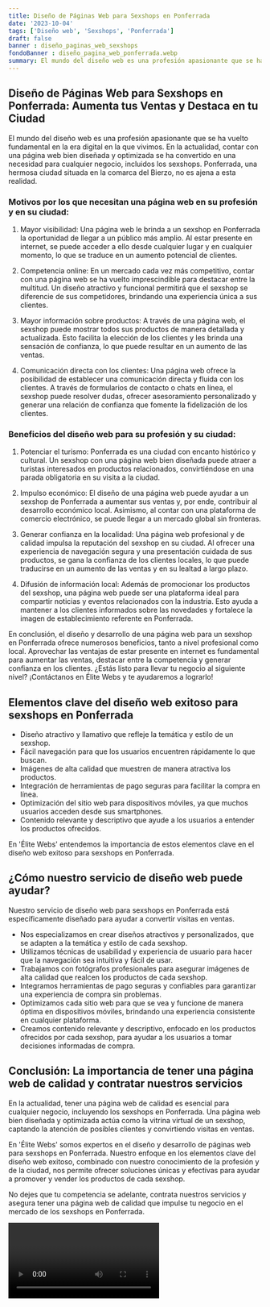 ```yaml
---
title: Diseño de Páginas Web para Sexshops en Ponferrada
date: '2023-10-04'
tags: ['Diseño web', 'Sexshops', 'Ponferrada']
draft: false
banner : diseño_paginas_web_sexshops
fondoBanner : diseño_pagina_web_ponferrada.webp
summary: El mundo del diseño web es una profesión apasionante que se ha vuelto fundamental en la era digital en la que vivimos. En la actualidad, contar con una página web bien diseñada y optimizada se ha convertido en una necesidad para cualquier negocio, incluidos los sexshops. Ponferrada, una hermosa ciudad situada en la comarca del Bierzo, no es ajena a esta realidad.
---
```


## Diseño de Páginas Web para Sexshops en Ponferrada: Aumenta tus Ventas y Destaca en tu Ciudad

El mundo del diseño web es una profesión apasionante que se ha vuelto fundamental en la era digital en la que vivimos. En la actualidad, contar con una página web bien diseñada y optimizada se ha convertido en una necesidad para cualquier negocio, incluidos los sexshops. Ponferrada, una hermosa ciudad situada en la comarca del Bierzo, no es ajena a esta realidad.

### Motivos por los que necesitan una página web en su profesión y en su ciudad:

1. Mayor visibilidad: Una página web le brinda a un sexshop en Ponferrada la oportunidad de llegar a un público más amplio. Al estar presente en internet, se puede acceder a ello desde cualquier lugar y en cualquier momento, lo que se traduce en un aumento potencial de clientes.

2. Competencia online: En un mercado cada vez más competitivo, contar con una página web se ha vuelto imprescindible para destacar entre la multitud. Un diseño atractivo y funcional permitirá que el sexshop se diferencie de sus competidores, brindando una experiencia única a sus clientes.

3. Mayor información sobre productos: A través de una página web, el sexshop puede mostrar todos sus productos de manera detallada y actualizada. Esto facilita la elección de los clientes y les brinda una sensación de confianza, lo que puede resultar en un aumento de las ventas.

4. Comunicación directa con los clientes: Una página web ofrece la posibilidad de establecer una comunicación directa y fluida con los clientes. A través de formularios de contacto o chats en línea, el sexshop puede resolver dudas, ofrecer asesoramiento personalizado y generar una relación de confianza que fomente la fidelización de los clientes.

### Beneficios del diseño web para su profesión y su ciudad:

1. Potenciar el turismo: Ponferrada es una ciudad con encanto histórico y cultural. Un sexshop con una página web bien diseñada puede atraer a turistas interesados en productos relacionados, convirtiéndose en una parada obligatoria en su visita a la ciudad.

2. Impulso económico: El diseño de una página web puede ayudar a un sexshop de Ponferrada a aumentar sus ventas y, por ende, contribuir al desarrollo económico local. Asimismo, al contar con una plataforma de comercio electrónico, se puede llegar a un mercado global sin fronteras.

3. Generar confianza en la localidad: Una página web profesional y de calidad impulsa la reputación del sexshop en su ciudad. Al ofrecer una experiencia de navegación segura y una presentación cuidada de sus productos, se gana la confianza de los clientes locales, lo que puede traducirse en un aumento de las ventas y en su lealtad a largo plazo.

4. Difusión de información local: Además de promocionar los productos del sexshop, una página web puede ser una plataforma ideal para compartir noticias y eventos relacionados con la industria. Esto ayuda a mantener a los clientes informados sobre las novedades y fortalece la imagen de establecimiento referente en Ponferrada.

En conclusión, el diseño y desarrollo de una página web para un sexshop en Ponferrada ofrece numerosos beneficios, tanto a nivel profesional como local. Aprovechar las ventajas de estar presente en internet es fundamental para aumentar las ventas, destacar entre la competencia y generar confianza en los clientes. ¿Estás listo para llevar tu negocio al siguiente nivel? ¡Contáctanos en Élite Webs y te ayudaremos a lograrlo!

<GifSeo />

<Cta />

## Elementos clave del diseño web exitoso para sexshops en Ponferrada

- Diseño atractivo y llamativo que refleje la temática y estilo de un sexshop.
- Fácil navegación para que los usuarios encuentren rápidamente lo que buscan.
- Imágenes de alta calidad que muestren de manera atractiva los productos.
- Integración de herramientas de pago seguras para facilitar la compra en línea.
- Optimización del sitio web para dispositivos móviles, ya que muchos usuarios acceden desde sus smartphones.
- Contenido relevante y descriptivo que ayude a los usuarios a entender los productos ofrecidos.

En 'Élite Webs' entendemos la importancia de estos elementos clave en el diseño web exitoso para sexshops en Ponferrada. 

## ¿Cómo nuestro servicio de diseño web puede ayudar?

Nuestro servicio de diseño web para sexshops en Ponferrada está específicamente diseñado para ayudar a convertir visitas en ventas. 

- Nos especializamos en crear diseños atractivos y personalizados, que se adapten a la temática y estilo de cada sexshop.
- Utilizamos técnicas de usabilidad y experiencia de usuario para hacer que la navegación sea intuitiva y fácil de usar.
- Trabajamos con fotógrafos profesionales para asegurar imágenes de alta calidad que realcen los productos de cada sexshop.
- Integramos herramientas de pago seguras y confiables para garantizar una experiencia de compra sin problemas.
- Optimizamos cada sitio web para que se vea y funcione de manera óptima en dispositivos móviles, brindando una experiencia consistente en cualquier plataforma.
- Creamos contenido relevante y descriptivo, enfocado en los productos ofrecidos por cada sexshop, para ayudar a los usuarios a tomar decisiones informadas de compra.

## Conclusión: La importancia de tener una página web de calidad y contratar nuestros servicios

En la actualidad, tener una página web de calidad es esencial para cualquier negocio, incluyendo los sexshops en Ponferrada. Una página web bien diseñada y optimizada actúa como la vitrina virtual de un sexshop, captando la atención de posibles clientes y convirtiendo visitas en ventas.

En 'Élite Webs' somos expertos en el diseño y desarrollo de páginas web para sexshops en Ponferrada. Nuestro enfoque en los elementos clave del diseño web exitoso, combinado con nuestro conocimiento de la profesión y de la ciudad, nos permite ofrecer soluciones únicas y efectivas para ayudar a promover y vender los productos de cada sexshop.

No dejes que tu competencia se adelante, contrata nuestros servicios y asegura tener una página web de calidad que impulse tu negocio en el mercado de los sexshops en Ponferrada.

<Video />

<CtaBot job='Sexshops' city='Ponferrada'/>

<Gmaps query='Ponferrada+españa+maps' />